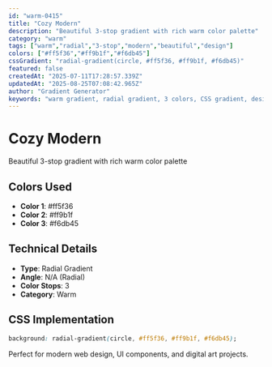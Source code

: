 ```yaml
---
id: "warm-0415"
title: "Cozy Modern"
description: "Beautiful 3-stop gradient with rich warm color palette"
category: "warm"
tags: ["warm","radial","3-stop","modern","beautiful","design"]
colors: ["#ff5f36","#ff9b1f","#f6db45"]
cssGradient: "radial-gradient(circle, #ff5f36, #ff9b1f, #f6db45)"
featured: false
createdAt: "2025-07-11T17:28:57.339Z"
updatedAt: "2025-08-25T07:08:42.965Z"
author: "Gradient Generator"
keywords: "warm gradient, radial gradient, 3 colors, CSS gradient, design, #ff5f36, #ff9b1f, #f6db45"
---
```


# Cozy Modern

Beautiful 3-stop gradient with rich warm color palette

## Colors Used
- **Color 1**: #ff5f36
- **Color 2**: #ff9b1f
- **Color 3**: #f6db45

## Technical Details
- **Type**: Radial Gradient
- **Angle**: N/A (Radial)
- **Color Stops**: 3
- **Category**: Warm

## CSS Implementation
```css
background: radial-gradient(circle, #ff5f36, #ff9b1f, #f6db45);
```

Perfect for modern web design, UI components, and digital art projects.
